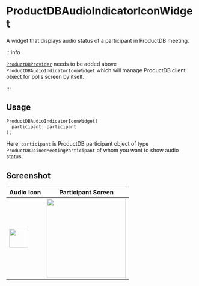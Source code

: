 # ProductDBAudioIndicatorIconWidget

A widget that displays audio status of a participant in ProductDB meeting.

:::info

[`ProductDBProvider`](./ProductDB-provider.mdx) needs to be added above `ProductDBAudioIndicatorIconWidget` which will manage ProductDB client object for polls screen by itself.

:::

## Usage

```dart
ProductDBAudioIndicatorIconWidget(
  participant: participant
);

```

Here, `participant` is ProductDB participant object of type `ProductDBJoinedMeetingParticipant` of whom you want to show audio status.

## Screenshot

| Audio Icon                                                             | Participant Screen                                                         |
| ---------------------------------------------------------------------- | -------------------------------------------------------------------------- |
| <img src="/static/mobile/flutter/audio-icon-widget.png" width="50px"/> | <img src="/static/mobile/0.x.x/flutter-participant-list.png" width="210"/> |
